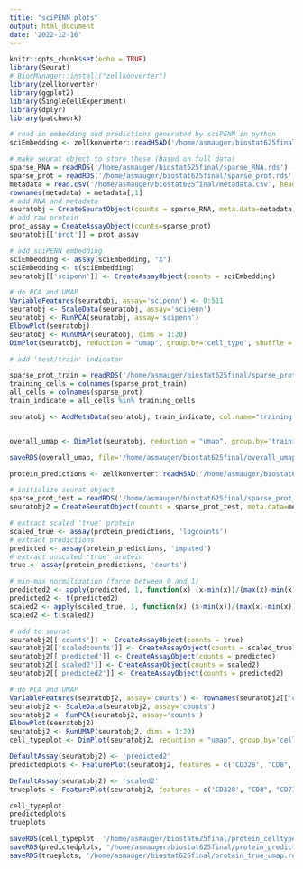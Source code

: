 ```yaml
---
title: "sciPENN plots"
output: html_document
date: '2022-12-16'
---
```


```r
knitr::opts_chunk$set(echo = TRUE)
library(Seurat)
# BiocManager::install("zellkonverter")
library(zellkonverter)
library(ggplot2)
library(SingleCellExperiment)
library(dplyr)
library(patchwork)
```

```r
# read in embedding and predictions generated by sciPENN in python
sciEmbedding <- zellkonverter::readH5AD('/home/asmauger/biostat625final/embedding.h5ad')

# make seurat object to store these (based on full data)
sparse_RNA = readRDS('/home/asmauger/biostat625final/sparse_RNA.rds')
sparse_prot = readRDS('/home/asmauger/biostat625final/sparse_prot.rds')
metadata = read.csv('/home/asmauger/biostat625final/metadata.csv', header=T)
rownames(metadata) = metadata[,1]
# add RNA and metadata
seuratobj = CreateSeuratObject(counts = sparse_RNA, meta.data=metadata)
# add raw protein
prot_assay = CreateAssayObject(counts=sparse_prot)
seuratobj[['prot']] = prot_assay

# add sciPENN embedding
sciEmbedding <- assay(sciEmbedding, "X")
sciEmbedding <- t(sciEmbedding)
seuratobj[['scipenn']] <- CreateAssayObject(counts = sciEmbedding)

# do PCA and UMAP
VariableFeatures(seuratobj, assay='scipenn') <- 0:511
seuratobj <- ScaleData(seuratobj, assay='scipenn')
seuratobj <- RunPCA(seuratobj, assay='scipenn')
ElbowPlot(seuratobj)
seuratobj <- RunUMAP(seuratobj, dims = 1:20)
DimPlot(seuratobj, reduction = "umap", group.by='cell_type', shuffle = T)

# add 'test/train' indicator 

sparse_prot_train = readRDS('/home/asmauger/biostat625final/sparse_prot_train.rds')
training_cells = colnames(sparse_prot_train)
all_cells = colnames(sparse_prot)
train_indicate = all_cells %in% training_cells

seuratobj <- AddMetaData(seuratobj, train_indicate, col.name="training.indicator")


overall_umap <- DimPlot(seuratobj, reduction = "umap", group.by='training.indicator', shuffle = T) 

saveRDS(overall_umap, file='/home/asmauger/biostat625final/overall_umap.rds')
```

```r
protein_predictions <- zellkonverter::readH5AD('/home/asmauger/biostat625final/protein_test_final.h5ad')

# initialize seurat object 
sparse_prot_test = readRDS('/home/asmauger/biostat625final/sparse_prot_test.rds')
seuratobj2 = CreateSeuratObject(counts = sparse_prot_test, meta.data=metadata)

# extract scaled 'true' protein
scaled_true <- assay(protein_predictions, 'logcounts')
# extract predictions
predicted <- assay(protein_predictions, 'imputed')
# extract unscaled 'true' protein
true <- assay(protein_predictions, 'counts')

# min-max normalization (force between 0 and 1)
predicted2 <- apply(predicted, 1, function(x) (x-min(x))/(max(x)-min(x)))
predicted2 <- t(predicted2)
scaled2 <- apply(scaled_true, 1, function(x) (x-min(x))/(max(x)-min(x)))
scaled2 <- t(scaled2)

# add to seurat
seuratobj2[['counts']] <- CreateAssayObject(counts = true)
seuratobj2[['scaledcounts']] <- CreateAssayObject(counts = scaled_true)
seuratobj2[['predicted']] <- CreateAssayObject(counts = predicted)
seuratobj2[['scaled2']] <- CreateAssayObject(counts = scaled2)
seuratobj2[['predicted2']] <- CreateAssayObject(counts = predicted2)

# do PCA and UMAP
VariableFeatures(seuratobj2, assay='counts') <- rownames(seuratobj2[['counts']]) # take all proteins
seuratobj2 <- ScaleData(seuratobj2, assay='counts')
seuratobj2 <- RunPCA(seuratobj2, assay='counts')
ElbowPlot(seuratobj2)
seuratobj2 <- RunUMAP(seuratobj2, dims = 1:20)
cell_typeplot <- DimPlot(seuratobj2, reduction = "umap", group.by='cell_type', shuffle = T)

DefaultAssay(seuratobj2) <- 'predicted2'
predictedplots <- FeaturePlot(seuratobj2, features = c('CD328', "CD8", "CD71", 'CD62L'), keep.scale='feature')

DefaultAssay(seuratobj2) <- 'scaled2'
trueplots <- FeaturePlot(seuratobj2, features = c('CD328', "CD8", "CD71", 'CD62L'))

cell_typeplot
predictedplots
trueplots

saveRDS(cell_typeplot, '/home/asmauger/biostat625final/protein_celltype_umap.rds')
saveRDS(predictedplots, '/home/asmauger/biostat625final/protein_predicted_umap.rds')
saveRDS(trueplots, '/home/asmauger/biostat625final/protein_true_umap.rds')
```
